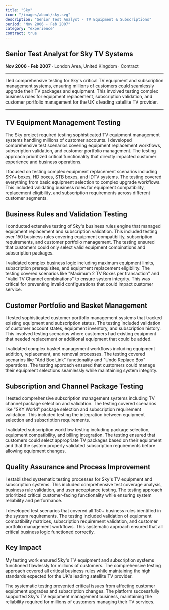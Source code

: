 ```yaml
---
title: "Sky"
icon: "/images/about/sky.svg"
description: "Senior Test Analyst - TV Equipment & Subscriptions"
period: "Nov 2006 - Feb 2007"
category: "experience"
contract: true
---
```


## Senior Test Analyst for Sky TV Systems

**Nov 2006 - Feb 2007** · London Area, United Kingdom · Contract

---

I led comprehensive testing for Sky's critical TV equipment and subscription management systems, ensuring millions of customers could seamlessly upgrade their TV packages and equipment. This involved testing complex business rules for equipment replacement, subscription validation, and customer portfolio management for the UK's leading satellite TV provider.

---

## TV Equipment Management Testing

The Sky project required testing sophisticated TV equipment management systems handling millions of customer accounts. I developed comprehensive test scenarios covering equipment replacement workflows, subscription validation, and customer portfolio management. The testing approach prioritized critical functionality that directly impacted customer experience and business operations.

I focused on testing complex equipment replacement scenarios including SKY+ boxes, HD boxes, STB boxes, and IDTV systems. The testing covered everything from basic equipment selection to complex upgrade workflows. This included validating business rules for equipment compatibility, replacement eligibility, and subscription requirements across different customer segments.

## Business Rules and Validation Testing

I conducted extensive testing of Sky's business rules engine that managed equipment replacement and subscription validation. This included testing over 150 business rules covering equipment compatibility, subscription requirements, and customer portfolio management. The testing ensured that customers could only select valid equipment combinations and subscription packages.

I validated complex business logic including maximum equipment limits, subscription prerequisites, and equipment replacement eligibility. The testing covered scenarios like "Maximum 2 TV Boxes per transaction" and "Valid TV Channel combinations" to ensure system integrity. This was critical for preventing invalid configurations that could impact customer service.

## Customer Portfolio and Basket Management

I tested sophisticated customer portfolio management systems that tracked existing equipment and subscription status. The testing included validation of customer account states, equipment inventory, and subscription history. This involved testing scenarios where customers had existing equipment that needed replacement or additional equipment that could be added.

I validated complex basket management workflows including equipment addition, replacement, and removal processes. The testing covered scenarios like "Add Box Link" functionality and "Undo Replace Box" operations. The testing approach ensured that customers could manage their equipment selections seamlessly while maintaining system integrity.

## Subscription and Channel Package Testing

I tested comprehensive subscription management systems including TV channel package selection and validation. The testing covered scenarios like "SKY World" package selection and subscription requirement validation. This included testing the integration between equipment selection and subscription requirements.

I validated subscription workflow testing including package selection, equipment compatibility, and billing integration. The testing ensured that customers could select appropriate TV packages based on their equipment and that the system properly validated subscription requirements before allowing equipment changes.

## Quality Assurance and Process Improvement

I established systematic testing processes for Sky's TV equipment and subscription systems. This included comprehensive test coverage analysis, business rule validation, and user acceptance testing. The testing approach prioritized critical customer-facing functionality while ensuring system reliability and performance.

I developed test scenarios that covered all 150+ business rules identified in the system requirements. The testing included validation of equipment compatibility matrices, subscription requirement validation, and customer portfolio management workflows. This systematic approach ensured that all critical business logic functioned correctly.

## Key Impact

My testing work ensured Sky's TV equipment and subscription systems functioned flawlessly for millions of customers. The comprehensive testing approach covered all critical business rules while maintaining the high standards expected for the UK's leading satellite TV provider.

The systematic testing prevented critical issues from affecting customer equipment upgrades and subscription changes. The platform successfully supported Sky's TV equipment management business, maintaining the reliability required for millions of customers managing their TV services. 